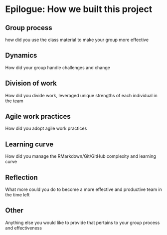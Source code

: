 # Epilogue: How we built this project {-}

## Group process {-}

how did you use the class material to make your group more effective

## Dynamics {-}

How did your group handle challenges and change

## Division of work {-}

How did you divide work, leveraged unique strengths of each individual in the team

## Agile work practices {-}

How did you adopt agile work practices

## Learning curve {-}

How did you manage the RMarkdown/Git/GitHub complexity and learning curve

## Reflection {-}

What more could you do to become a more effective and productive team in the time left

## Other {-}

Anything else you would like to provide that pertains to your group process and effectiveness